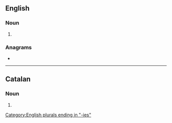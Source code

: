 ==English==

===Noun===
{{head|en|noun form}}

# {{plural of|en|tautology}}

===Anagrams===
* {{anagrams|en|a=aegiloosttu|tautologise}}

[[Category:English plurals ending in "-ies"]]

----

==Catalan==

===Noun===
{{head|ca|noun form}}

# {{plural of|ca|tautologia}}